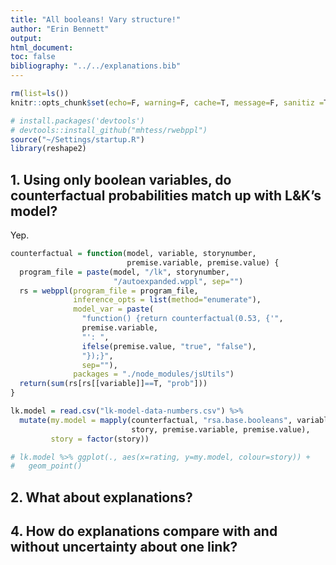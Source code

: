 ```yaml
---
title: "All booleans! Vary structure!"
author: "Erin Bennett"
output: 
html_document:
toc: false
bibliography: "../../explanations.bib"
---
```


```r
rm(list=ls())
knitr::opts_chunk$set(echo=F, warning=F, cache=T, message=F, sanitiz =T, fig.width = 5, fig.height = 3)
```

```r
# install.packages('devtools')
# devtools::install_github("mhtess/rwebppl")
source("~/Settings/startup.R")
library(reshape2)
```

## 1. Using only boolean variables, do counterfactual probabilities match up with L&K's model?

Yep.

```r
counterfactual = function(model, variable, storynumber,
                          premise.variable, premise.value) {
  program_file = paste(model, "/lk", storynumber,
                       "/autoexpanded.wppl", sep="")
  rs = webppl(program_file = program_file,
              inference_opts = list(method="enumerate"),
              model_var = paste(
                "function() {return counterfactual(0.53, {'",
                premise.variable,
                "': ",
                ifelse(premise.value, "true", "false"),
                "});}",
                sep=""),
              packages = "./node_modules/jsUtils")
  return(sum(rs[rs[[variable]]==T, "prob"]))
}
```

```r
lk.model = read.csv("lk-model-data-numbers.csv") %>%
  mutate(my.model = mapply(counterfactual, "rsa.base.booleans", variable,
                           story, premise.variable, premise.value),
         story = factor(story))

# lk.model %>% ggplot(., aes(x=rating, y=my.model, colour=story)) +
#   geom_point()
```

## 2. What about explanations?

<!--

```r
explanation = function(model, variable, storynumber,
                       premise.variable, premise.value,
                       actual.value) {
  premise = paste(ifelse(premise.value, "", "! "), premise.variable, sep="")
  explanans = paste(ifelse(premise.value, "! ", ""), premise.variable, sep="")
  explanandum = paste(ifelse(actual.value, "", "! "), variable, sep="")
  expl = paste(explanandum, " because ", explanans, sep="")
  rs = webppl(program_file = paste(model, "/lk", storynumber,
                                   "/autoexpanded.wppl", sep=""),
              inference_opts = list(method="enumerate"),
              model_var = "speaker",
              packages = "./node_modules/jsUtils")
  return(
    (rs %>% filter(support==expl))$prob
  )
}
```

```r
lk.model.with.expl = read.csv("lk-model-data-numbers.csv") %>%
  mutate(model.expl.rating = mapply(explanation, "rsa.base.booleans", variable,
                           story, premise.variable, premise.value, actual.value),
         story = factor(story))
```

```r
lk.model.with.expl %>% ggplot(., aes(x=model.expl.rating)) +
  geom_point()
```

```r
expl = read.csv("explanations-expt-data.csv")
expl %>% mutate(model = rsa.base) %>%
  ggplot(aes(x=model, y=rating)) +
  # geom_abline(intercept = 0, slope=1, colour="gray") +
  geom_point(colour="white") +
  geom_errorbar(aes(ymin=ci.low, ymax=ci.high), width=0, colour="white") +
  ylim(0, 1) +
  xlab("model") +
  ylab("data") +
  ggtitle("RSA.BASE")
ggsave("rsa.base.png", width=4, height=3)
```

## 3. What happens when we introduce structural uncertainty for *one* link?

```r
rsA = webppl(program_file = "rsa.onelink.booleans/lk1-A/autoexpanded.wppl",
             inference_opts = list(method="enumerate"),
             model_var = "speaker",
             packages = "./node_modules/jsUtils") %>%
  mutate(prob = prob)
# rsB = webppl(program_file = "rsa.onelink.booleans/lk1-B/autoexpanded.wppl",
#              inference_opts = list(method="enumerate"),
#              model_var = "speaker",
#              packages = "./node_modules/jsUtils") %>%
#   mutate(prob = prob)
# rsa.BmightCauseA = c((rsA %>% filter(support=="A because A"))$prob,
#                      (rsA %>% filter(support=="B because A"))$prob)
rsa.AmightCauseB = c((rsA %>% filter(support=="A because A"))$prob,
                     (rsA %>% filter(support=="B because A"))$prob)
# rsa.mix = c((rsA %>% filter(support=="A because A"))$prob,
#             b.bc.a = (rsA %>% filter(support=="B because A"))$prob)
```

```r
expl = read.csv("explanations-expt-data.csv")
expl %>% mutate(model = rsa.AmightCauseB) %>%
  ggplot(aes(x=model, y=rating)) +
  # geom_abline(intercept = 0, slope=1, colour="gray") +
  geom_point(colour="white") +
  geom_errorbar(aes(ymin=ci.low, ymax=ci.high), width=0, colour="white") +
  ylim(0, 1) +
  xlab("model") +
  ylab("data") +
  ggtitle("rsa.AmightCauseB")
ggsave("rsa.AmightCauseB.png", width=4, height=3)
```

```r
expl = read.csv("explanations-expt-data.csv")
expl %>% mutate(model = rsa.mix) %>%
  ggplot(aes(x=model, y=rating)) +
  # geom_abline(intercept = 0, slope=1, colour="gray") +
  geom_point(colour="white") +
  geom_errorbar(aes(ymin=ci.low, ymax=ci.high), width=0, colour="white") +
  ylim(0, 1) +
  xlab("model") +
  ylab("data") +
  ggtitle("rsa.mix")
ggsave("rsa.mix.png", width=4, height=3)
```

```r
expl = read.csv("explanations-expt-data.csv")
expl %>% mutate(model = rsa.AmightCauseB) %>%
  ggplot(aes(x=model, y=rating)) +
  # geom_abline(intercept = 0, slope=1, colour="gray") +
  geom_point(colour="white") +
  geom_errorbar(aes(ymin=ci.low, ymax=ci.high), width=0, colour="white") +
  ylim(0, 1) +
  xlab("model") +
  ylab("data") +
  ggtitle("rsa.AmightCauseB")
ggsave("rsa.AmightCauseB.png", width=4, height=3)
```


```r
counterfactual.by.variable = function(model, variable, storynumber,
premise.variable, premise.value) {
program_file = paste(model, "/lk", storynumber, "-", variable,
"/autoexpanded.wppl", sep="")
rs = webppl(program_file = program_file,
inference_opts = list(method="enumerate"),
model_var = paste(
"function() {return counterfactual(0.53, {'",
premise.variable,
"': ",
ifelse(premise.value, "true", "false"),
"});}",
sep=""),
packages = "./node_modules/jsUtils")
return(sum(rs[rs[[variable]]==T, "prob"]))
}
```

```r
rs = webppl(program_file = "rsa.onelink.booleans/lk1-A/autoexpanded.wppl",
inference_opts = list(method="enumerate"),
model_var = paste(
#"forwardSample",
#"highOrderForwardSample",
"function() {return counterfactual(0.53, {A: false});}",
sep=""),
packages = "./node_modules/jsUtils")
rs
```

```r
lk.model = read.csv("lk-model-data-numbers.csv") %>%
filter(story%in%1:4) %>%
mutate(my.model = mapply(counterfactual.by.variable,
"rsa.onelink.booleans", variable,
story, premise.variable, premise.value),
story = factor(story))

lk.model %>% ggplot(., aes(x=rating, y=my.model, colour=story)) +
geom_point()
```
-->

## 4. How do explanations compare with and without uncertainty about one link?

<!-- # References -->